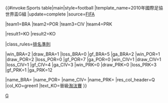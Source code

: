 {{#invoke:Sports table|main|style=football
|template_name=2010年國際足協世界盃G組
|update=complete
|source=[https://www.fifa.com/worldcup/archive/southafrica2010/groups/index.html FIFA]

|team1=BRA |team2=POR |team3=CIV |team4=PRK

|result1=KO |result2=KO

|class_rules=[[2010年國際足協世界盃#排名準則|排名準則]]

|win_BRA=2 |draw_BRA=1 |loss_BRA=0 |gf_BRA=5 |ga_BRA=2
|win_POR=1 |draw_POR=2 |loss_POR=0 |gf_POR=7 |ga_POR=0
|win_CIV=1 |draw_CIV=1 |loss_CIV=1 |gf_CIV=4 |ga_CIV=3
|win_PRK=0 |draw_PRK=0 |loss_PRK=3 |gf_PRK=1 |ga_PRK=12

|name_BRA={{fb|BRA}}
|name_POR={{fb|POR}}
|name_CIV={{fb|CIV}}
|name_PRK={{fb|PRK}}
|res_col_header=Q
|col_KO=green1 |text_KO=晉級[[2010年國際足協世界盃#淘汰賽|淘汰賽]]
}}<noinclude>
[[Category:2010年世界盃足球賽分組|G]]
</noinclude>